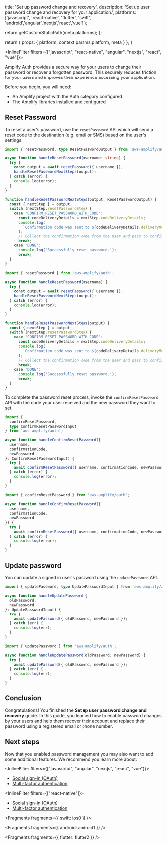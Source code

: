 
  title: 'Set up password change and recovery',
  description: 'Set up user password change and recovery for your application.',
  platforms: ['javascript', 'react-native', 'flutter', 'swift', 'android','angular','nextjs','react','vue'] 
};

  return getCustomStaticPath(meta.platforms);
};

  return {
    props: {
      platform: context.params.platform,
      meta
    }
  };
}

<InlineFilter filters={["javascript",  "react-native", "angular", "nextjs", "react", "vue"]}>

Amplify Auth provides a secure way for your users to change their password or recover a forgotten password. This securely reduces friction for your users and improves their experience accessing your application.

Before you begin, you will need:

- An Amplify project with the Auth category configured
- The Amplify libraries installed and configured

## Reset Password

To reset a user's password, use the `resetPassword` API which will send a reset code to the destination (e.g. email or SMS) based on the user's settings.

<BlockSwitcher>
<Block name="TypeScript">

```typescript
import { resetPassword, type ResetPasswordOutput } from 'aws-amplify/auth';

async function handleResetPassword(username: string) {
  try {
    const output = await resetPassword({ username });
    handleResetPasswordNextSteps(output);
  } catch (error) {
    console.log(error);
  }
}

function handleResetPasswordNextSteps(output: ResetPasswordOutput) {
  const { nextStep } = output;
  switch (nextStep.resetPasswordStep) {
    case 'CONFIRM_RESET_PASSWORD_WITH_CODE':
      const codeDeliveryDetails = nextStep.codeDeliveryDetails;
      console.log(
        `Confirmation code was sent to ${codeDeliveryDetails.deliveryMedium}`
      );
      // Collect the confirmation code from the user and pass to confirmResetPassword.
      break;
    case 'DONE':
      console.log('Successfully reset password.');
      break;
  }
}
```

</Block>
<Block name="JavaScript">

```javascript
import { resetPassword } from 'aws-amplify/auth';

async function handleResetPassword(username) {
  try {
    const output = await resetPassword({ username });
    handleResetPasswordNextSteps(output);
  } catch (error) {
    console.log(error);
  }
}

function handleResetPasswordNextSteps(output) {
  const { nextStep } = output;
  switch (nextStep.resetPasswordStep) {
    case 'CONFIRM_RESET_PASSWORD_WITH_CODE':
      const codeDeliveryDetails = nextStep.codeDeliveryDetails;
      console.log(
        `Confirmation code was sent to ${codeDeliveryDetails.deliveryMedium}`
      );
      // Collect the confirmation code from the user and pass to confirmResetPassword.
      break;
    case 'DONE':
      console.log('Successfully reset password.');
      break;
  }
}
```

</Block>
</BlockSwitcher>

To complete the password reset process, invoke the `confirmResetPassword` API with the code your user received and the new password they want to set.

<BlockSwitcher>
<Block name="TypeScript">

```typescript
import {
  confirmResetPassword,
  type ConfirmResetPasswordInput
} from 'aws-amplify/auth';

async function handleConfirmResetPassword({
  username,
  confirmationCode,
  newPassword
}: ConfirmResetPasswordInput) {
  try {
    await confirmResetPassword({ username, confirmationCode, newPassword });
  } catch (error) {
    console.log(error);
  }
}
```

</Block>
<Block name="JavaScript">

```javascript
import { confirmResetPassword } from 'aws-amplify/auth';

async function handleConfirmResetPassword({
  username,
  confirmationCode,
  newPassword
}) {
  try {
    await confirmResetPassword({ username, confirmationCode, newPassword });
  } catch (error) {
    console.log(error);
  }
}
```

</Block>
</BlockSwitcher>

## Update password

You can update a signed in user's password using the `updatePassword` API.

<BlockSwitcher>
<Block name="TypeScript">

```typescript
import { updatePassword, type UpdatePasswordInput } from 'aws-amplify/auth';

async function handleUpdatePassword({
  oldPassword,
  newPassword
}: UpdatePasswordInput) {
  try {
    await updatePassword({ oldPassword, newPassword });
  } catch (err) {
    console.log(err);
  }
}
```

</Block>
<Block name="JavaScript">

```javascript
import { updatePassword } from 'aws-amplify/auth';

async function handleUpdatePassword(oldPassword, newPassword) {
  try {
    await updatePassword({ oldPassword, newPassword });
  } catch (err) {
    console.log(err);
  }
}
```

</Block>
</BlockSwitcher>

## Conclusion

Congratulations! You finished the **Set up user password change and recovery** guide. In this guide, you learned how to enable password changes by your users and help them recover their account and replace their password using a registered email or phone number.

## Next steps

Now that you enabled password management you may also want to add some additional features. We recommend you learn more about:

<InlineFilter filters={["javascript", "angular", "nextjs", "react", "vue"]}>

- [Social sign-in (OAuth)](/[platform]/build-a-backend/auth/add-social-provider/)
- [Multi-factor authentication](/[platform]/build-a-backend/auth/manage-mfa/)

</InlineFilter>

<InlineFilter filters={["react-native"]}>

- [Social sign-in (OAuth)](/[platform]/build-a-backend/auth/add-social-provider/)
- [Multi-factor authentication](/[platform]/build-a-backend/auth/manage-mfa/)

</InlineFilter>

</InlineFilter>


<Fragments fragments={{ swift: ios0 }} />


<Fragments fragments={{ android: android1 }} />


<Fragments fragments={{ flutter: flutter2 }} />
